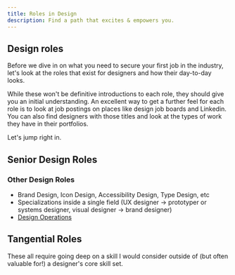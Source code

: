 ```yaml
---
title: Roles in Design
description: Find a path that excites & empowers you.
---
```


## Design roles

Before we dive in on what you need to secure your first job in the industry, let's look at the roles that exist for designers and how their day-to-day looks.

While these won't be definitive introductions to each role, they should give you an initial understanding. An excellent way to get a further feel for each role is to look at job postings on places like design job boards and Linkedin. You can also find designers with those titles and look at the types of work they have in their portfolios.

Let's jump right in.

## Senior Design Roles

### Other Design Roles

- Brand Design, Icon Design, Accessibility Design, Type Design, etc
- Specializations inside a single field (UX designer -> prototyper or systems designer, visual designer -> brand designer)
- [Design Operations](https://www.nngroup.com/articles/design-operations-101/)

## Tangential Roles

These all require going deep on a skill I would consider outside of (but often valuable for!) a designer's core skill set.
